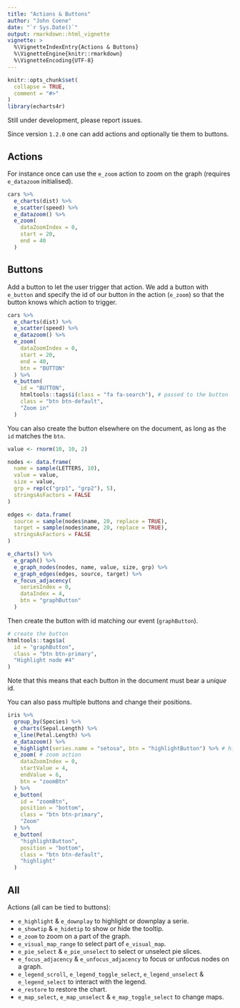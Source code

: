 ```yaml
---
title: "Actions & Buttons"
author: "John Coene"
date: "`r Sys.Date()`"
output: rmarkdown::html_vignette
vignette: >
  %\VignetteIndexEntry{Actions & Buttons}
  %\VignetteEngine{knitr::rmarkdown}
  %\VignetteEncoding{UTF-8}
---
```


```r
knitr::opts_chunk$set(
  collapse = TRUE,
  comment = "#>"
)
library(echarts4r)
```

<span class="label label-warning"><i class="fa fa-warning"></i></span> Still under development, please report issues.

Since version `1.2.0` one can add actions and optionally tie them to buttons.

## Actions

For instance once can use the `e_zoom` action to zoom on the graph (requires `e_datazoom` initialised).

```r
cars %>% 
  e_charts(dist) %>% 
  e_scatter(speed) %>% 
  e_datazoom() %>% 
  e_zoom(
    dataZoomIndex = 0,
    start = 20,
    end = 40
  ) 
```

## Buttons

Add a button to let the user trigger that action. We add a button with `e_button` and specify the id of our button in the action (`e_zoom`) so that the button knows which action to trigger.

```r
cars %>% 
  e_charts(dist) %>% 
  e_scatter(speed) %>% 
  e_datazoom() %>% 
  e_zoom(
    dataZoomIndex = 0,
    start = 20,
    end = 40,
    btn = "BUTTON"
  ) %>% 
  e_button(
    id = "BUTTON", 
    htmltools::tags$i(class = "fa fa-search"), # passed to the button
    class = "btn btn-default",
    "Zoom in"
  )
```

You can also create the button elsewhere on the document, as long as the `id` matches the `btn`.

```r
value <- rnorm(10, 10, 2)

nodes <- data.frame(
  name = sample(LETTERS, 10),
  value = value,
  size = value,
  grp = rep(c("grp1", "grp2"), 5),
  stringsAsFactors = FALSE
)

edges <- data.frame(
  source = sample(nodes$name, 20, replace = TRUE),
  target = sample(nodes$name, 20, replace = TRUE),
  stringsAsFactors = FALSE
)

e_charts() %>% 
  e_graph() %>% 
  e_graph_nodes(nodes, name, value, size, grp) %>% 
  e_graph_edges(edges, source, target) %>% 
  e_focus_adjacency(
    seriesIndex = 0,
    dataIndex = 4,
    btn = "graphButton"
  ) 
```

Then create the button with id matching our event (`graphButton`).

```r
# create the button
htmltools::tags$a(
  id = "graphButton",
  class = "btn btn-primary",
  "Highlight node #4"
)
```

<span class="label label-warning"><i class="fa fa-warning"></i></span> Note that this means that each button in the document must bear a *unique* id.

You can also pass multiple buttons and change their positions.

```r
iris %>% 
  group_by(Species) %>% 
  e_charts(Sepal.Length) %>% 
  e_line(Petal.Length) %>% 
  e_datazoom() %>% 
  e_highlight(series.name = "setosa", btn = "highlightButton") %>% # highlight action
  e_zoom( # zoom action
    dataZoomIndex = 0,
    startValue = 4,
    endValue = 6,
    btn = "zoomBtn"
  ) %>% 
  e_button(
    id = "zoomBtn",
    position = "bottom",
    class = "btn btn-primary",
    "Zoom"
  ) %>% 
  e_button(
    "highlightButton",
    position = "bottom",
    class = "btn btn-default",
    "highlight"
  )
```

## All

Actions (all can be tied to buttons):

- `e_highlight` & `e_downplay` to highlight or downplay a serie.
- `e_showtip` & `e_hidetip` to show or hide the tooltip.
- `e_zoom` to zoom on a part of the graph.
- `e_visual_map_range` to select part of `e_visual_map`.
- `e_pie_select` & `e_pie_unselect` to select or unselect pie slices.
- `e_focus_adjacency` & `e_unfocus_adjacency` to focus or unfocus nodes on a graph.
- `e_legend_scroll`, `e_legend_toggle_select`, `e_legend_unselect` & `e_legend_select` to interact with the legend.
- `e_restore` to restore the chart.
- `e_map_select`, `e_map_unselect` & `e_map_toggle_select` to change maps.
